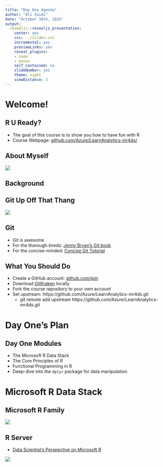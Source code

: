 ```yaml
---
title: "Day One Agenda"
author: "Ali Zaidi"
date: "October 10th, 2016"
output:
  revealjs::revealjs_presentation:
    center: yes
    css: ../slides.css
    incremental: yes
    previewLinks: yes
    reveal_plugins:
    - zoom
    - notes
    self_contained: no
    slideNumber: yes
    theme: night
    viewDistance: 3
---
```


# Welcome!

## R U Ready?

* The goal of this course is to show you how to have fun with R
* Course Webpage: [github.com/Azure/LearnAnalytics-mr4ds/](https://github.com/Azure/LearnAnalytics-mr4ds)

## About Myself

![](http://www.tridant.com.sg/wp-content/uploads/2015/03/rev_13287_logo_clarkhead_rgb_final_av-450px.png)


## Background

## Git Up Off That Thang

![](http://img.deusm.com/informationweek/2014/10/1316800/Microsoft_LOVES_Linux.jpg)

## Git 

+ Git is awesome
+ For the thorough-breds: [Jenny Bryan's Git book](http://happygitwithr.com/)
+ For the concise-minded: [Concise Git Tutorial](https://github.com/shekhargulati/git-the-missing-tutorial)

## What You Should Do

+ Create a GitHub account: [github.com/join](https://github.com/join)
+ Download [GitKraken](https://www.gitkraken.com/) locally
+ Fork the course repository to your own account
+ Set upstream: https://github.com/Azure/LearnAnalytics-mr4ds.git
    - git remote add upstream https://github.com/Azure/LearnAnalytics-mr4ds.git


# Day One's Plan

## Day One Modules

+ The Microsoft R Data Stack
+ The Core Principles of R
+ Functional Programming in R
+ Deep-dive into the `dplyr` package for data manipulation

# Microsoft R Data Stack

## Microsoft R Family

<div style="width:800px">
![](https://raw.githubusercontent.com/Azure/LearnAnalytics-mr4ds/master/images/mr-family.png)
</div>


## R Server 

+ [Data Scientist's Perspective on Microsoft R](http://blog.revolutionanalytics.com/2016/04/data-scientist-perspective.html)

<div style="width:700px">
![](https://raw.githubusercontent.com/akzaidi/R-cadence/master/images/mrcomponents.png)
</div>

